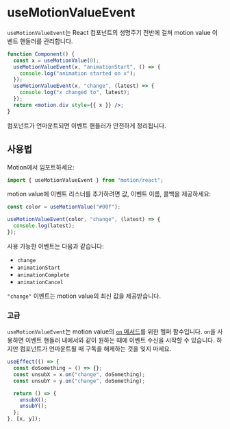 
# useMotionValueEvent

`useMotionValueEvent`는 React 컴포넌트의 생명주기 전반에 걸쳐 motion value 이벤트 핸들러를 관리합니다.

```jsx
function Component() {
  const x = useMotionValue(0);
  useMotionValueEvent(x, "animationStart", () => {
    console.log("animation started on x");
  });
  useMotionValueEvent(x, "change", (latest) => {
    console.log("x changed to", latest);
  });
  return <motion.div style={{ x }} />;
}
```

컴포넌트가 언마운트되면 이벤트 핸들러가 안전하게 정리됩니다.

## 사용법

Motion에서 임포트하세요:

```jsx
import { useMotionValueEvent } from "motion/react";
```

motion value에 이벤트 리스너를 추가하려면 값, 이벤트 이름, 콜백을 제공하세요:

```jsx
const color = useMotionValue("#00f");

useMotionValueEvent(color, "change", (latest) => {
  console.log(latest);
});
```

사용 가능한 이벤트는 다음과 같습니다:

- `change`
- `animationStart`
- `animationComplete`
- `animationCancel`

`"change"` 이벤트는 motion value의 최신 값을 제공받습니다.

### 고급

`useMotionValueEvent`는 motion value의 [`on` 메서드](/docs/motion-values/overview)를 위한 헬퍼 함수입니다. `on`을 사용하면 이벤트 핸들러 내에서와 같이 원하는 때에 이벤트 수신을 시작할 수 있습니다. 하지만 컴포넌트가 언마운트될 때 구독을 해제하는 것을 잊지 마세요.

```jsx
useEffect(() => {
  const doSomething = () => {};
  const unsubX = x.on("change", doSomething);
  const unsubY = y.on("change", doSomething);

  return () => {
    unsubX();
    unsubY();
  };
}, [x, y]);
```
